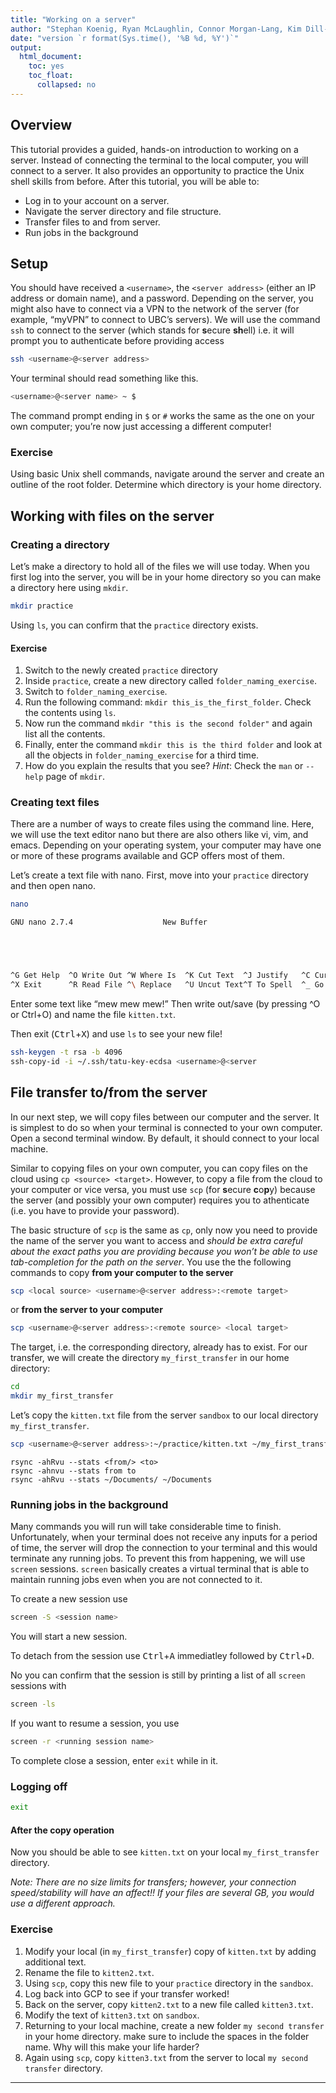 ```yaml
---
title: "Working on a server"
author: "Stephan Koenig, Ryan McLaughlin, Connor Morgan-Lang, Kim Dill-McFarland"
date: "version `r format(Sys.time(), '%B %d, %Y')`"
output:
  html_document:
    toc: yes
    toc_float:
      collapsed: no
---
```


## Overview

This tutorial provides a guided, hands-on introduction to working on a server. Instead of connecting the terminal to the local computer, you will connect to a server. It also provides an opportunity to practice the Unix shell skills from before. After this tutorial, you will be able to:

-   Log in to your account on a server.
-   Navigate the server directory and file structure.
-   Transfer files to and from server.
-   Run jobs in the background

## Setup

You should have received a `<username>`, the `<server address>` (either an IP address or domain name), and a password. Depending on the server, you might also have to connect via a VPN to the network of the server (for example, "myVPN" to connect to UBC's servers). We will use the command `ssh` to connect to the server (which stands for **s**ecure **sh**ell) i.e. it will prompt you to authenticate before providing access

```bash
ssh <username>@<server address>
```

Your terminal should read something like this.

```bash
<username>@<server name> ~ $
```

The command prompt ending in `$` or `#` works the same as the one on your own computer; you're now just accessing a different computer!

### Exercise

Using basic Unix shell commands, navigate around the server and create an outline of the root folder. Determine which directory is your home directory.

## Working with files on the server

### Creating a directory

Let's make a directory to hold all of the files we will use today. When you first log into the server, you will be in your home directory so you can make a directory here using `mkdir`.

```bash
mkdir practice
```

Using `ls`, you can confirm that the `practice` directory exists.

#### Exercise

1.  Switch to the newly created `practice` directory
2.  Inside `practice`, create a new directory called `folder_naming_exercise`.
3.  Switch to `folder_naming_exercise`.
4.  Run the following command: `mkdir this_is_the_first_folder`. Check the contents using `ls`.
5.  Now run the command `mkdir "this is the second folder"` and again list all the contents.
6.  Finally, enter the command `mkdir this is the third folder` and look at all the objects in `folder_naming_exercise` for a third time.
7.  How do you explain the results that you see? *Hint*: Check the `man` or `--help` page of `mkdir`.

### Creating text files

There are a number of ways to create files using the command line. Here, we will use the text editor nano but there are also others like vi, vim, and emacs. Depending on your operating system, your computer may have one or more of these programs available and GCP offers most of them.

Let's create a text file with nano. First, move into your `practice` directory and then open nano.

```bash
nano

GNU nano 2.7.4                    New Buffer





^G Get Help  ^O Write Out ^W Where Is  ^K Cut Text  ^J Justify   ^C Cur Pos
^X Exit      ^R Read File ^\ Replace   ^U Uncut Text^T To Spell  ^_ Go To Line
```

Enter some text like "mew mew mew!" Then write out/save (by pressing \^O or Ctrl+O) and name the file `kitten.txt`.

Then exit (<kbd>Ctrl</kbd>+<kbd>X</kbd>) and use `ls` to see your new file!

```bash
ssh-keygen -t rsa -b 4096
ssh-copy-id -i ~/.ssh/tatu-key-ecdsa <username>@<server
```



## File transfer to/from the server

In our next step, we will copy files between our computer and the server. It is simplest to do so when your terminal is connected to your own computer. Open a second terminal window. By default, it should connect to your local machine.

Similar to copying files on your own computer, you can copy files on the cloud using `cp <source> <target>`. However, to copy a file from the cloud to your computer or vice versa, you must use `scp` (for **s**ecure **c**o**p**y) because the server (and possibly your own computer) requires you to athenticate (i.e. you have to provide your password).

The basic structure of `scp` is the same as `cp`, only now you need to provide the name of the server you want to access and *should be extra careful about the exact paths you are providing because you won't be able to use tab-completion for the path on the server*. You use the the following commands to copy **from your computer to the server**

```bash
scp <local source> <username>@<server address>:<remote target>
```

or **from the server to your computer**

```bash
scp <username>@<server address>:<remote source> <local target>
```

The target, i.e. the corresponding directory, already has to exist. For our transfer, we will create the directory `my_first_transfer` in our home directory:

```bash
cd
mkdir my_first_transfer
```

Let's copy the `kitten.txt` file from the server `sandbox` to our local directory `my_first_transfer`.

```bash
scp <username>@<server address>:~/practice/kitten.txt ~/my_first_transfer
```

    rsync -ahRvu --stats <from/> <to>
    rsync -ahnvu --stats from to
    rsync -ahRvu --stats ~/Documents/ ~/Documents

### Running jobs in the background

Many commands you will run will take considerable time to finish. Unfortunately, when your terminal does not receive any inputs for a period of time, the server will drop the connection to your terminal and this would terminate any running jobs. To prevent this from happening, we will use `screen` sessions. `screen` basically creates a virtual terminal that is able to maintain running jobs even when you are not connected to it.

To create a new session use

```bash
screen -S <session name>
```

You will start a new session.

To detach from the session use <kbd>Ctrl</kbd>+<kbd>A</kbd> immediatley followed by <kbd>Ctrl</kbd>+<kbd>D</kbd>.

No you can confirm that the session is still by printing a list of all `screen` sessions with

```bash
screen -ls
```

If you want to resume a session, you use

```bash
screen -r <running session name>
```

To complete close a session, enter `exit` while in it.

### Logging off

```bash
exit
```

#### After the copy operation

Now you should be able to see `kitten.txt` on your local `my_first_transfer` directory.

*Note: There are no size limits for transfers; however, your connection speed/stability will have an affect!! If your files are several GB, you would use a different approach.*

### Exercise

1.  Modify your local (in `my_first_transfer`) copy of `kitten.txt` by adding additional text.
2.  Rename the file to `kitten2.txt`.
3.  Using `scp`, copy this new file to your `practice` directory in the `sandbox`.
4.  Log back into GCP to see if your transfer worked!
5.  Back on the server, copy `kitten2.txt` to a new file called `kitten3.txt`.
6.  Modify the text of `kitten3.txt` on `sandbox`.
7.  Returning to your local machine, create a new folder `my second transfer` in your home directory. make sure to include the spaces in the folder name. Why will this make your life harder?
8.  Again using `scp`, copy `kitten3.txt` from the server to local `my second transfer` directory.

------------------------------------------------------------------------
